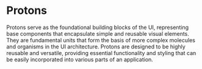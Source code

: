 # Protons

Protons serve as the foundational building blocks of the UI, representing base components that encapsulate simple and reusable visual elements. They are fundamental units that form the basis of more complex molecules and organisms in the UI architecture. Protons are designed to be highly reusable and versatile, providing essential functionality and styling that can be easily incorporated into various parts of an application.